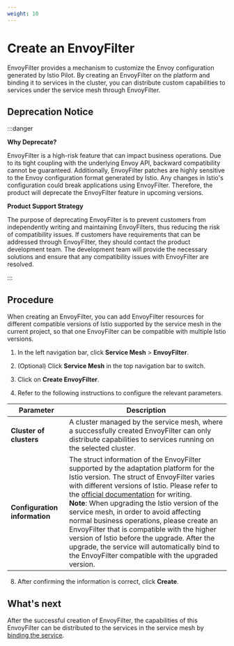 ```yaml
---
weight: 10
---
```


# Create an EnvoyFilter

EnvoyFilter provides a mechanism to customize the Envoy configuration generated by Istio Pilot. By creating an EnvoyFilter on the platform and binding it to services in the cluster, you can distribute custom capabilities to services under the service mesh through EnvoyFilter.

## Deprecation Notice

:::danger

**Why Deprecate?**

EnvoyFilter is a high-risk feature that can impact business operations. Due to its tight coupling with the underlying Envoy API, backward compatibility cannot be guaranteed. Additionally, EnvoyFilter patches are highly sensitive to the Envoy configuration format generated by Istio. Any changes in Istio's configuration could break applications using EnvoyFilter. Therefore, the product will deprecate the EnvoyFilter feature in upcoming versions.

**Product Support Strategy**

The purpose of deprecating EnvoyFilter is to prevent customers from independently writing and maintaining EnvoyFilters, thus reducing the risk of compatibility issues. If customers have requirements that can be addressed through EnvoyFilter, they should contact the product development team. The development team will provide the necessary solutions and ensure that any compatibility issues with EnvoyFilter are resolved.

:::

## Procedure

When creating an EnvoyFilter, you can add EnvoyFilter resources for different compatible versions of Istio supported by the service mesh in the current project, so that one EnvoyFilter can be compatible with multiple Istio versions.

1. In the left navigation bar, click **Service Mesh** > **EnvoyFilter**.

2. (Optional) Click **Service Mesh** in the top navigation bar to switch.

3. Click on **Create EnvoyFilter**.

4. Refer to the following instructions to configure the relevant parameters.

| Parameter | Description |
| ------ | -------- |
| **Cluster of clusters** | A cluster managed by the service mesh, where a successfully created EnvoyFilter can only distribute capabilities to services running on the selected cluster. |
| **Configuration information** | The struct information of the EnvoyFilter supported by the adaptation platform for the Istio version. The struct of EnvoyFilter varies with different versions of Istio. Please refer to the [official documentation](https://istio.io/latest/docs/reference/config/networking/envoy-filter/) for writing. <br />**Note**: When upgrading the Istio version of the service mesh, in order to avoid affecting normal business operations, please create an EnvoyFilter that is compatible with the higher version of Istio before the upgrade. After the upgrade, the service will automatically bind to the EnvoyFilter compatible with the upgraded version. |

8. After confirming the information is correct, click **Create**.

## What's next

After the successful creation of EnvoyFilter, the capabilities of this EnvoyFilter can be distributed to the services in the service mesh by [binding the service](./bind_a_service.mdx).
